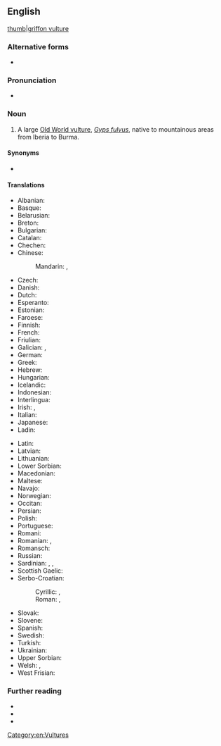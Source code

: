 {{also|griffon-vulture}}
==English==
[[image:Eagle bokeh II.jpg|thumb|griffon vulture]]
===Alternative forms===
* {{alter|en|griffon-vulture||uncommon}}

===Pronunciation===
* {{IPA|en|/ˈɡɹɪfɒn ˈvʌlt͡ʃəɹ/}}

===Noun===
{{en-noun}}

# A large [[Old World vulture]], ''[[Gyps fulvus]]'', native to mountainous areas from Iberia to Burma.

====Synonyms====
* {{sense|Gyps fulvus}} {{vern|Eurasian griffon}}

====Translations====
{{trans-top|''Gyps fulvus''}}
* Albanian: {{t|sq|shkaba|?}}
* Basque: {{t|eu|sai arre}}
* Belarusian: {{t|be|белагало́вы сіп|m}}
* Breton: {{t|br|gup gell|?}}
* Bulgarian: {{t|bg|белоглав лешояд|m}}
* Catalan: {{t|ca|voltor comú|m}}
* Chechen: {{t|ce|кӏайн корта болу аьрзу}}
* Chinese:
*: Mandarin: {{t+|cmn|兀鷲}}, {{t+|cmn|兀鹫|tr=wùjiù}}
* Czech: {{t+|cs|sup bělohlavý|m}}
* Danish: {{t|da|gåsegrib|c}}
* Dutch: {{t|nl|vale gier|m}}
* Esperanto: {{t|eo|ansergrifo}}
* Estonian: {{t|et|kaeluskotkas}}
* Faroese: {{t|fo|gammur|?}}
* Finnish: {{t+|fi|hanhikorppikotka}}
* French: {{t+|fr|vautour fauve|m}}
* Friulian: {{t|fur|variűl|?}}
* Galician: {{t|gl|grifo cinzento|m}}, {{t|gl|abutre cinzento|m}}
* German: {{t+|de|Gänsegeier|m}}
* Greek: {{t+|el|όρνιο|n}}
* Hebrew: {{t+|he|נֶשֶׁר|m|tr=nésher}}
* Hungarian: {{t+check|hu|swallow}}
* Icelandic: {{t+|is|gammur|?}}
* Indonesian: {{t-needed|id}}
* Interlingua: {{t|ia|grypho|m}}
* Irish: {{t|ga|bultúr|m}}, {{t|ga|badhbh ghríofa|f}}
* Italian: {{t+|it|avvoltoio}}
* Japanese: {{t|ja|白襟禿鷲|tr=[[シロエリハゲワシ]], shiroerihagewashi}}
* Ladin: {{t|lld|valtoi|?}}
{{trans-mid}}
* Latin: {{t|la|Gyps fulvus|m}}
* Latvian: {{t|lv|baltgalvas grifs|?}}
* Lithuanian: {{t+|lt|grifas|?}}
* Lower Sorbian: {{t|dsb|sup|?}}
* Macedonian: {{t|mk|белоглав мршојадец|?}}
* Maltese: {{t|mt|avultun prim|?}}
* Navajo: {{t|nv|tsétah jeeshóóʼ łibáhí|sc=Latn}}
* Norwegian: {{t|no|gåsegribb|?}}
* Occitan: {{t+|oc|voltor|m}}
* Persian: {{t+|fa|دال|tr=dâl}}
* Polish: {{t|pl|sęp płowy|?}}
* Portuguese: {{t+|pt|grifo|m}}
* Romani: {{t-needed|rom}}
* Romanian: {{t|ro|vultur pleșuv sur|m}}, {{t+|ro|grifon|m}}
* Romansch: {{t|rm|tschess cularin|?}}
* Russian: {{t|ru|белоголо́вый сип|m}}
* Sardinian: {{t|sc|bentruxiu|?}}, {{t|sc|untruxu|?}}, {{t|sc|murru|?}}
* Scottish Gaelic: {{t|gd|fang|f}}
* Serbo-Croatian:
*: Cyrillic: {{t|sh|белоглави суп|?}}, {{t|sh|јелоглави суп|?}}
*: Roman: {{t+|sh|bjeloglavi sup|?}}, {{t|sh|jeloglavi sup|?}}
* Slovak: {{t|sk|sup bielohlavý|?}}
* Slovene: {{t|sl|beloglavi jastreb|m-an}}
* Spanish: {{t|es|buitre leonado|m}}
* Swedish: {{t+|sv|gåsgam|c}}
* Turkish: {{t+|tr|kızıl akbaba}}
* Ukrainian: {{t|uk|білоголо́вий сип|m}}
* Upper Sorbian: {{t|hsb|sup|?}}
* Welsh: {{t|cy|fwltur|m}}, {{t-check|cy|fultur|m}}
* West Frisian: {{t|fy|feale gier|c}}
{{trans-bottom}}

===Further reading===
* {{pedia}}
* {{specieslite|Gyps fulvus|i=1}}
* {{comcatlite|Gyps fulvus|i=1}}

[[Category:en:Vultures]]